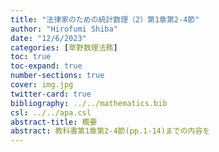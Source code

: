 ```yaml
---
title: "法律家のための統計数理（2）第1章第2-4節"
author: "Hirofumi Shiba"
date: "12/6/2023"
categories: [草野数理法務]
toc: true
toc-expand: true
number-sections: true
cover: img.jpg
twitter-card: true
bibliography: ../../mathematics.bib
csl: ../../apa.csl
abstract-title: 概要
abstract: 教科書第1章第2-4節(pp.1-14)までの内容を
---
```


